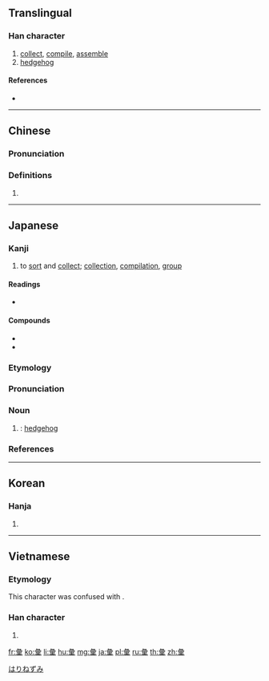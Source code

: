 {{character info/new}}
{{also|彚|汇}}
==Translingual==

===Han character===
{{Han char|rn=58|rad=彐|as=10|sn=13|four=27904|canj=VMBWD|ids=⿳彑冖果}}

# [[collect]], [[compile]], [[assemble]]
# [[hedgehog]]

====References====
* {{Han ref|kx=0362.210|dkj=09936|dj=0681.020|hdz=20962.040|uh=5F59|ud=24409|bh=B74A|bd=46922}}

----

==Chinese==
{{zh-forms|s=汇|alt=彚}}

===Pronunciation===
{{zh-pron
|m=huì
|c=wai6,wui6
|mc=
|oc=
|ma=
|cat=v,n
}}

===Definitions===
{{zh-hanzi}}

# {{rfdef|lang=zh}}

----

==Japanese==

===Kanji===
{{ja-kanji|grade=c|rs=彐10}}

# to [[sort]] and [[collect]]; [[collection]], [[compilation]], [[group]]

====Readings====
* {{ja-readings|goon=[[い]] (i)|kanon=[[い]] (i)|kun=[[はりねずみ]] (harinezumi), [[あつまる]] (atsumaru), [[たぐい]] (tagui)}}

====Compounds====
{{der-top3|Compounds}}
* {{ja-r|語彙|ごい}}
* {{ja-r|彙報|いほう}}
{{der-bottom}}

===Etymology===
{{ja-kanjitab|はりねずみ|yomi=k}}
{{compound|lang=ja|sort=はりねずみ|針|tr1=[[hari]]|t1=[[needle]]|鼠|tr2=[[nezumi]]|t2=[[mouse]], [[rat]] or the like}}

===Pronunciation===
{{ja-pron|はりねずみ|acc=3|acc_ref=NHK,DJR|y=k}}

===Noun===
{{ja-noun|はりねずみ|ハリネズミ}}

# {{alternative spelling of|針鼠|lang=ja}}: [[hedgehog]]

===References===
<references/>

[[Category:ja:Erinaceids|はりねずみ]]

----

==Korean==

===Hanja===
{{ko-hanja|hangeul=휘|eumhun=|rv=hwi|mr=hwi|y=hwi}}

# {{defn|lang=ko|sort=彐10}}

----

==Vietnamese==

===Etymology===
This character was confused with {{zh-l|*暈}}.

===Han character===
{{vi-hantu|[[vừng]], [[vị]], [[vựng]], [[hối]]|rs=彐10}}

# {{defn|lang=vi|sort=彐10}}

[[fr:彙]]
[[ko:彙]]
[[li:彙]]
[[hu:彙]]
[[mg:彙]]
[[ja:彙]]
[[pl:彙]]
[[ru:彙]]
[[th:彙]]
[[zh:彙]]